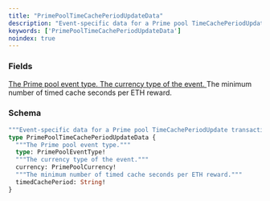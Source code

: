 ```yaml
---
title: "PrimePoolTimeCachePeriodUpdateData"
description: "Event-specific data for a Prime pool TimeCachePeriodUpdate transaction."
keywords: ['PrimePoolTimeCachePeriodUpdateData']
noindex: true
---
```


### Fields

<a href="/api-reference/types/primepooleventtype">
  <ResponseField name="type" type="PrimePoolEventType!" required>
    The Prime pool event type.
  </ResponseField>
</a>

<a href="/api-reference/types/primepoolcurrency">
  <ResponseField name="currency" type="PrimePoolCurrency!" required>
    The currency type of the event.
  </ResponseField>
</a>

<ResponseField name="timedCachePeriod" type="String!" required>
  The minimum number of timed cache seconds per ETH reward.
</ResponseField>

### Schema


```graphql 
"""Event-specific data for a Prime pool TimeCachePeriodUpdate transaction."""
type PrimePoolTimeCachePeriodUpdateData {
  """The Prime pool event type."""
  type: PrimePoolEventType!
  """The currency type of the event."""
  currency: PrimePoolCurrency!
  """The minimum number of timed cache seconds per ETH reward."""
  timedCachePeriod: String!
}
```
